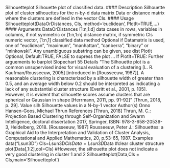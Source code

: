 Silhouetteplot Silhouette plot of classified data.
#### Description
Silhouette plot of cluster silhouettes for the n-by-d data matrix Data or distance matrix where the
clusters are defined in the vector Cls.
#### Usage
Silhouetteplot(DataOrDistances, Cls, method='euclidean',
PlotIt=TRUE,...)
#### Arguments
DataOrDistances
[1:n,1:d] data cases in rows, variables in columns, if not symmetric
or
[1:n,1:n] distance matrix, if symmetric
Cls numeric vector, [1:n,1] classified data
method Optional if Datamatrix is used, one of "euclidean", "maximum", "manhattan",
"canberra", "binary" or "minkowski". Any unambiguous substring can be given,
see dist
PlotIt Optional, Default:TRUE, FALSE to supress the plot
... If PlotIt=TRUE: Further arguements to barplot
Slopechart 55
Details
"The Silhouette plot is a common unsupervised index for visual evaluation of a clustering [L. R.
Kaufman/Rousseeuw, 2005] [introduced in [Rousseeuw, 1987]]. A reasonable clustering is characterized
by a silhouette width of greater than 0.5, and an average width below 0.2 should be interpreted
as indicating a lack of any substantial cluster structure [Everitt et al., 2001, p. 105]. However,
it is evident that silhouette scores assume clusters that are spherical or Gaussian in shape [Herrmann,
2011, pp. 91-92]" [Thrun, 2018, p. 29].
Value
silh Silhouette values in a N-by-1 vector
Author(s)
Onno Hansen-Goos, Michael Thrun
References
[Thrun, 2018] Thrun, M. C.: Projection Based Clustering through Self-Organization and Swarm
Intelligence, doctoral dissertation 2017, Springer, ISBN: 978-3-658-20539-3, Heidelberg, 2018.
[Rousseeuw, 1987] Rousseeuw, Peter J.: Silhouettes: a Graphical Aid to the Interpretation and
Validation of Cluster Analysis, Computational and Applied Mathematics, 20, p.53-65, 1987.
Examples
data("Lsun3D")
Cls=Lsun3D$Cls
Data=Lsun3D$Data
#clear cluster structure
plot(Data[,1:2],col=Cls)
#However, the silhouette plot does not indicate a very good clustering in cluster 1 and 2
Silhouetteplot(Data,Cls = Cls,main='Silhouetteplot')
